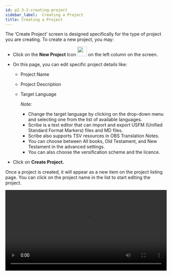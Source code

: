 ```yaml
---
id: p2-3-2-creating-project
sidebar_label:  Creating a Project
title: Creating a Project
---
```


The ‘Create Project’ screen is designed specifically for the type of project you are creating. To create a new project, you may:

- Click on the **New Project** Icon  <img src="/autographaAssetsV2/how-to/new-project.png" width="30px" alt=""/>  on the left column on the screen.
- On this page, you can edit specific project details like:
  - Project Name
  - Project Description 
  - Target Language 

     *Note:*

       - Change the target language by clicking on the drop-down menu and selecting one from the list of available languages.
       - Scribe is a text editor that can import and export USFM (Unified Standard Format Markers) files and MD files.
       - Scribe also supports TSV resources in OBS Translation Notes.
       - You can choose between All books, Old Testament, and New Testament in the advanced settings. 
       - You can also choose the versification scheme and the licence.

- Click on **Create Project.**

Once a project is created, it will appear as a new item on the project listing page. You can click on the project name in the list to start editing the project.

<video controls src="/autographaAssetsV2/how-to/creating-project.mov" width="100%" type="video/mov"/>

<h2> To add a new language </h2> 

If the language of choice is not available in the target language drop down, the user can create the project in the language of his choice.

To do so, 
- Click on the plus sign.
- A dialogue box with the option to add the new language appears.
- Add the Language and choose the script description.
- Click the Create button.

<video controls src="/autographaAssetsV2/how-to/adding-new-language.mov" width="100%" type="video/mov"/>
